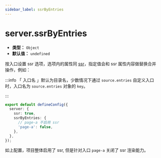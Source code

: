 ```yaml
---
sidebar_label: ssrByEntries
---
```


# server.ssrByEntries

- **类型：** `Object`
- **默认值：** `undefined`

按入口设置 ssr 选项，选项内的属性同 [ssr](./ssr.mdx)，指定值会和 ssr 属性内容做替换合并操作，例如：

:::info
「 入口名 」默认为目录名，少数情况下通过 `source.entries` 自定义入口时，入口名为 `source.entries` 对象的 `key`。

:::

```ts title="modern.config.ts"
export default defineConfig({
  server: {
    ssr: true,
    ssrByEntries: {
      // page-a 不启用 ssr
      'page-a': false,
    },
  },
});
```

如上配置，项目整体启用了 ssr, 但是针对入口 `page-a` 关闭了 ssr 渲染能力。
